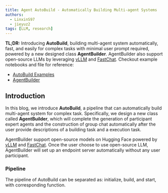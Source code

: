 ```yaml
---
title: Agent AutoBuild - Automatically Building Multi-agent Systems
authors:
  - LinxinS97
  - jieyuz2
tags: [LLM, research]
---
```


**TL;DR:**
Introducing **AutoBuild**, building multi-agent system automatically, fast, and easily for complex tasks with minimal
user prompt required, powered by a new designed class **AgentBuilder**. AgentBuilder also support open-source LLMs by
leveraging [vLLM](https://docs.vllm.ai/en/latest/index.html) and [FastChat](https://github.com/lm-sys/FastChat).
Checkout example notebooks and file for reference:

- [AutoBuild Examples](https://github.com/microsoft/autogen/blob/main/notebook/agentchat_autobuild.ipynb)
- [AgentBuilder](https://github.com/microsoft/autogen/blob/main/autogen/agentchat/contrib/agent_builder.py)

## Introduction
In this blog, we introduce **AutoBuild**, a pipeline that can automatically build multi-agent system for complex task.
Specifically, we design a new class called **AgentBuilder**, which will complete the generation of participant expert agents
and the construction of group chat automatically after the user provide descriptions of a building task and a execution task.

AgentBuilder support open-source models on Hugging Face powered by [vLLM](https://docs.vllm.ai/en/latest/index.html)
and [FastChat](https://github.com/lm-sys/FastChat). Once the user choose to use open-source LLM, AgentBuilder will set
up an endpoint server automatically without any user participant.

### Pipeline
The pipeline of AutoBuild can be separated as: initialize, build, and start, with corresponding function.
